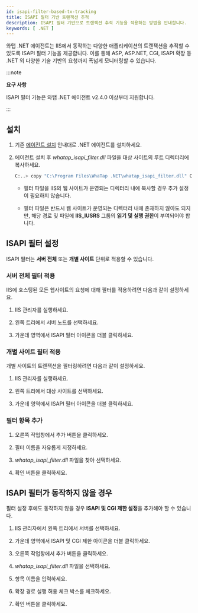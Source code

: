 ```yaml
---
id: isapi-filter-based-tx-tracking
title: ISAPI 필터 기반 트랜잭션 추적
description: ISAPI 필터 기반으로 트랜잭션 추적 기능을 적용하는 방법을 안내합니다.
keywords: [ .NET ]
---
```


와탭 .NET 에이전트는 IIS에서 동작하는 다양한 애플리케이션의 트랜잭션을 추적할 수 있도록 ISAPI 필터 기능을 제공합니다. 이를 통해 ASP, ASP.NET, CGI, ISAPI 확장 등 .NET 외 다양한 기술 기반의 요청까지 폭넓게 모니터링할 수 있습니다.

:::note 

**요구 사항**

ISAPI 필터 기능은 와탭 .NET 에이전트 v2.4.0 이상부터 지원합니다.

:::

## 설치

1. 기존 [에이전트 설치](/dotnet/install-agent) 안내대로 .NET 에이전트를 설치하세요. 

1. 에이전트 설치 후 *whatap_isapi_filter.dll* 파일을 대상 사이트의 루트 디렉터리에 복사하세요. 

    ```bash 
    C:..> copy "C:\Program Files\WhaTap .NET\whatap_isapi_filter.dll" C:\inetpub\yoursite
    ```

    * 필터 파일을 IIS의 웹 사이트가 운영되는 디렉터리 내에 복사할 경우 추가 설정이 필요하지 않습니다. 

    * 필터 파일은 반드시 웹 사이트가 운영되는 디렉터리 내에 존재하지 않아도 되지만, 해당 경로 및 파일에 **IIS_IUSRS** 그룹의 **읽기 및 실행 권한**이 부여되어야 합니다.

## ISAPI 필터 설정

ISAPI 필터는 **서버 전체** 또는 **개별 사이트** 단위로 적용할 수 있습니다.

### 서버 전체 필터 적용 

IIS에 호스팅된 모든 웹사이트의 요청에 대해 필터를 적용하려면 다음과 같이 설정하세요. 

<ImgLang img="dotnet-isapi-pic-001.png" desc="서버 전체 필터 적용" />

1. IIS 관리자를 실행하세요.

1. 왼쪽 트리에서 서버 노드를 선택하세요.

1. 가운데 영역에서 ISAPI 필터 아이콘을 더블 클릭하세요.

### 개별 사이트 필터 적용

개별 사이트의 트랜잭션을 필터링하려면 다음과 같이 설정하세요. 

<ImgLang img="dotnet-isapi-pic-002.png" desc="개별 사이트 필터 적용" />

1. IIS 관리자를 실행하세요.

1. 왼쪽 트리에서 대상 사이트를 선택하세요. 

1. 가운데 영역에서 ISAPI 필터 아이콘을 더블 클릭하세요. 

### 필터 항목 추가 

<ImgLang img="dotnet-isapi-pic-003.png" desc="필터 항목 추가" />

1. 오른쪽 작업창에서 추가 버튼을 클릭하세요. 

1. 필터 이름을 자유롭게 지정하세요.

1. *whatap_isapi_filter.dll* 파일을 찾아 선택하세요.

1. 확인 버튼을 클릭하세요. 

## ISAPI 필터가 동작하지 않을 경우

필터 설정 후에도 동작하지 않을 경우 **ISAPI 및 CGI 제한 설정**을 추가해야 할 수 있습니다.

<ImgLang img="dotnet-isapi-pic-004-2.png" desc="필터 미동작 sc" />

1. IIS 관리자에서 왼쪽 트리에서 서버를 선택하세요. 

1. 가운데 영역에서 ISAPI 및 CGI 제한 아이콘을 더블 클릭하세요. 

1. 오른쪽 작업창에서 추가 버튼을 클릭하세요. 

1. *whatap_isapi_filter.dll* 파일을 선택하세요. 

1. 항목 이름을 입력하세요. 

1. 확장 경로 실행 허용 체크 박스를 체크하세요. 

1. 확인 버튼을 클릭하세요. 